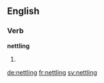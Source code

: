 
==English==

===Verb===
'''nettling'''

# {{present participle of|nettle}}

[[de:nettling]]
[[fr:nettling]]
[[sv:nettling]]